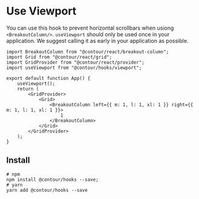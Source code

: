 
<Meta title="Docs/Hooks/Use Viewport" />

# Use Viewport

You can use this hook to prevent horizontal scrollbars when usiong `<BreakoutColumn/>`.
`useViewport` should only be used once in your application. We suggest calling it as early in your
application as possible.

```tsx
import BreakoutColumn from "@contour/react/breakout-column";
import Grid from "@contour/react/grid";
import GridProvider from "@contour/react/provider";
import useViewport from "@contour/hooks/viewport";

export default function App() {
	useViewport();
	return (
		<GridProvider>
			<Grid>
				<BreakoutColumn left={{ m: 1, l: 1, xl: 1 }} right={{ m: 1, l: 1, xl: 1 }}>
					1
				</BreakoutColumn>
			</Grid>
		</GridProvider>
	);
}
```

## Install

```shell
# npm
npm install @contour/hooks --save;
# yarn
yarn add @contour/hooks --save
```
